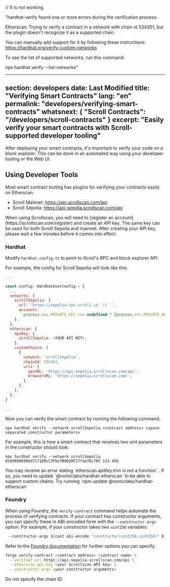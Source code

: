 // It is not working. 

"hardhat-verify found one or more errors during the verification process:

Etherscan:
Trying to verify a contract in a network with chain id 534351, but the plugin doesn't recognize it as a supported chain.

You can manually add support for it by following these instructions: https://hardhat.org/verify-custom-networks

To see the list of supported networks, run this command:

  npx hardhat verify --list-networks"



---
section: developers
date: Last Modified
title: "Verifying Smart Contracts"
lang: "en"
permalink: "developers/verifying-smart-contracts"
whatsnext: { "Scroll Contracts": "/developers/scroll-contracts" }
excerpt: "Easily verify your smart contracts with Scroll-supported developer tooling"
---


After deploying your smart contracts, it's important to verify your code on a block explorer. This can be done in an automated way using your developer tooling or the Web UI.

## Using Developer Tools

Most smart contract tooling has plugins for verifying your contracts easily on Etherscan. 

- Scroll Mainnet: https://api.scrollscan.com/api   
- Scroll Sepolia: https://api-sepolia.scrollscan.com/api

<Aside type="tip" title="Using the Scrollscan API">
  When using Scrollscan, you will need to [register an account](https://scrollscan.com/register) and create an API key. The same key can be used for both Scroll Sepolia and mainnet. After creating your API key, please wait a few minutes before it comes into effect.
</Aside>

### Hardhat

Modify `hardhat.config.ts` to point to Scroll's RPC and block explorer API. 

For example, the config for Scroll Sepolia will look like this:
```javascript
...

const config: HardhatUserConfig = {
  ...
  networks: {
    scrollSepolia: {
      url: 'https://sepolia-rpc.scroll.io' || '',
      accounts:
        process.env.PRIVATE_KEY !== undefined ? [process.env.PRIVATE_KEY] : [],
    },
  },
  etherscan: {
    apiKey: {
      scrollSepolia: <YOUR API KEY>,
    },
    customChains: [
      {
        network: 'scrollSepolia',
        chainId: 534351,
        urls: {
          apiURL: 'https://api-sepolia.scrollscan.com/api',
          browserURL: 'https://sepolia.scrollscan.com/',
        },
      },
    ],
  },
}

...
```

Now you can verify the smart contract by running the following command.

```solidity
npx hardhat verify --network scrollSepolia <contract address> <space separated constructor parameters>
```

For example, this is how a smart contract that receives two uint parameters in the constructor should look:

```solidity
npx hardhat verify --network scrollSepolia 0xD9880690bd717189cC3Fbe7B9020F27fae7Ac76F 123 456
```

<Aside type="danger" title="Warning">
  You may receive an error stating `etherscan.apiKey.trim is not a function` . If so, you need to update
  `@nomiclabs/hardhat-etherscan` to be able to support custom chains. Try running `npm update
  @nomiclabs/hardhat-etherscan`
</Aside>

### Foundry

When using Foundry, the `verify-contract` command helps automate the process of verifying contracts. If your contract has constructor arguments, you can specify these in ABI-encoded form with the `--constructor-args` option. For example, if your constructor takes two `uint256` variables:
```bash
 --constructor-args $(cast abi-encode "constructor(uint256,uint256)" 0 7)
```

Refer to the [Foundry documentation](https://book.getfoundry.sh/reference/forge/forge-verify-contract) for further options you can specify.

```bash
forge verify-contract <contract address> <contract name> \
  --verifier-url https://api-sepolia.scrollscan.com/api \
  --etherscan-api-key <your Scrollscan API key> \
  --constructor-args <your constructor arguments>
```
<Aside type="caution" title="Caution">
  Do not specify the chain ID.
</Aside>
